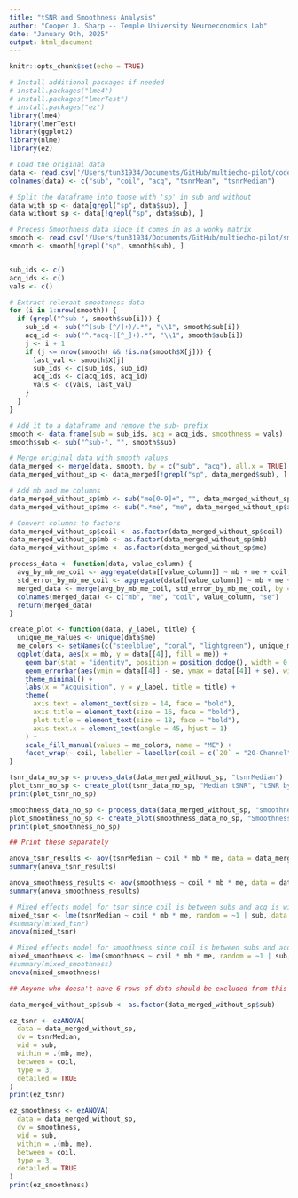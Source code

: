 ```yaml
---
title: "tSNR and Smoothness Analysis"
author: "Cooper J. Sharp -- Temple University Neuroeconomics Lab"
date: "January 9th, 2025"
output: html_document
---
```


```r
knitr::opts_chunk$set(echo = TRUE)
```

```r
# Install additional packages if needed
# install.packages("lme4")
# install.packages("lmerTest")
# install.packages("ez")
library(lme4)
library(lmerTest)
library(ggplot2)
library(nlme)
library(ez)
```

```r
# Load the original data
data <- read.csv('/Users/tun31934/Documents/GitHub/multiecho-pilot/code/combined_tsnr_coil_output.csv')
colnames(data) <- c("sub", "coil", "acq", "tsnrMean", "tsnrMedian")
```

```r
# Split the dataframe into those with 'sp' in sub and without
data_with_sp <- data[grepl("sp", data$sub), ]
data_without_sp <- data[!grepl("sp", data$sub), ]
```

```r
# Process Smoothness data since it comes in as a wonky matrix
smooth <- read.csv('/Users/tun31934/Documents/GitHub/multiecho-pilot/smoothness-all.csv', header = TRUE)
smooth <- smooth[!grepl("sp", smooth$sub), ]


sub_ids <- c()
acq_ids <- c()
vals <- c()

# Extract relevant smoothness data
for (i in 1:nrow(smooth)) {
  if (grepl("^sub-", smooth$sub[i])) {
    sub_id <- sub("^(sub-[^/]+)/.*", "\\1", smooth$sub[i])
    acq_id <- sub("^.*acq-([^_]+).*", "\\1", smooth$sub[i])
    j <- i + 1
    if (j <= nrow(smooth) && !is.na(smooth$X[j])) {
      last_val <- smooth$X[j]
      sub_ids <- c(sub_ids, sub_id)
      acq_ids <- c(acq_ids, acq_id)
      vals <- c(vals, last_val)
    }
  }
}

# Add it to a dataframe and remove the sub- prefix
smooth <- data.frame(sub = sub_ids, acq = acq_ids, smoothness = vals)
smooth$sub <- sub("^sub-", "", smooth$sub)
```

```r
# Merge original data with smooth values
data_merged <- merge(data, smooth, by = c("sub", "acq"), all.x = TRUE)
data_merged_without_sp <- data_merged[!grepl("sp", data_merged$sub), ]

# Add mb and me columns
data_merged_without_sp$mb <- sub("me[0-9]+", "", data_merged_without_sp$acq)
data_merged_without_sp$me <- sub(".*me", "me", data_merged_without_sp$acq)

# Convert columns to factors
data_merged_without_sp$coil <- as.factor(data_merged_without_sp$coil)
data_merged_without_sp$mb <- as.factor(data_merged_without_sp$mb)
data_merged_without_sp$me <- as.factor(data_merged_without_sp$me)
```

```r
process_data <- function(data, value_column) {
  avg_by_mb_me_coil <- aggregate(data[[value_column]] ~ mb + me + coil, data = data, mean)
  std_error_by_mb_me_coil <- aggregate(data[[value_column]] ~ mb + me + coil, data = data, function(x) sd(x) / sqrt(length(x)))
  merged_data <- merge(avg_by_mb_me_coil, std_error_by_mb_me_coil, by = c("mb", "me", "coil"))
  colnames(merged_data) <- c("mb", "me", "coil", value_column, "se")
  return(merged_data)
}

create_plot <- function(data, y_label, title) {
  unique_me_values <- unique(data$me)
  me_colors <- setNames(c("steelblue", "coral", "lightgreen"), unique_me_values)
  ggplot(data, aes(x = mb, y = data[[4]], fill = me)) +
    geom_bar(stat = "identity", position = position_dodge(), width = 0.7) +
    geom_errorbar(aes(ymin = data[[4]] - se, ymax = data[[4]] + se), width = 0.2, position = position_dodge(0.7)) +
    theme_minimal() +
    labs(x = "Acquisition", y = y_label, title = title) +
    theme(
      axis.text = element_text(size = 14, face = "bold"),
      axis.title = element_text(size = 16, face = "bold"),
      plot.title = element_text(size = 18, face = "bold"),
      axis.text.x = element_text(angle = 45, hjust = 1)
    ) +
    scale_fill_manual(values = me_colors, name = "ME") +
    facet_wrap(~ coil, labeller = labeller(coil = c(`20` = "20-Channel", `64` = "64-Channel")))
}
```

```r
tsnr_data_no_sp <- process_data(data_merged_without_sp, "tsnrMedian")
plot_tsnr_no_sp <- create_plot(tsnr_data_no_sp, "Median tSNR", "tSNR by Acquisition")
print(plot_tsnr_no_sp)

smoothness_data_no_sp <- process_data(data_merged_without_sp, "smoothness")
plot_smoothness_no_sp <- create_plot(smoothness_data_no_sp, "Smoothness", "Smoothness by Acquisition")
print(plot_smoothness_no_sp)

## Print these separately
```

```r
anova_tsnr_results <- aov(tsnrMedian ~ coil * mb * me, data = data_merged_without_sp)
summary(anova_tsnr_results)

anova_smoothness_results <- aov(smoothness ~ coil * mb * me, data = data_merged_without_sp)
summary(anova_smoothness_results)
```

```r
# Mixed effects model for tsnr since coil is between subs and acq is within subs
mixed_tsnr <- lme(tsnrMedian ~ coil * mb * me, random = ~1 | sub, data = data_merged_without_sp)
#summary(mixed_tsnr)
anova(mixed_tsnr)
```

```r
# Mixed effects model for smoothness since coil is between subs and acq is within subs
mixed_smoothness <- lme(smoothness ~ coil * mb * me, random = ~1 | sub, data = data_merged_without_sp)
#summary(mixed_smoothness)
anova(mixed_smoothness)
```


```r

## Anyone who doesn't have 6 rows of data should be excluded from this analysis

data_merged_without_sp$sub <- as.factor(data_merged_without_sp$sub)

ez_tsnr <- ezANOVA(
  data = data_merged_without_sp,
  dv = tsnrMedian,
  wid = sub,
  within = .(mb, me),
  between = coil,
  type = 3,
  detailed = TRUE
)
print(ez_tsnr)

ez_smoothness <- ezANOVA(
  data = data_merged_without_sp,
  dv = smoothness,
  wid = sub,
  within = .(mb, me),
  between = coil,
  type = 3,
  detailed = TRUE
)
print(ez_smoothness)
```

